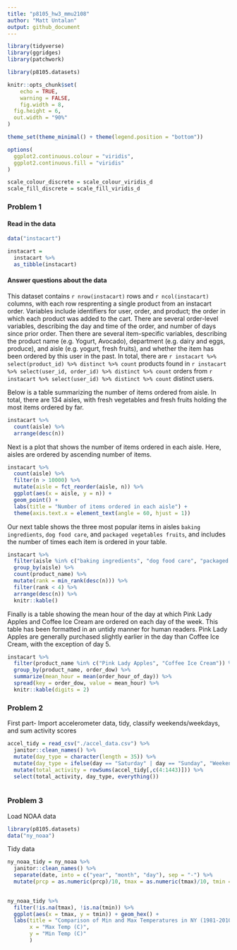 ```yaml
---
title: "p8105_hw3_mmu2108"
author: "Matt Untalan"
output: github_document
---
```


```r
library(tidyverse)
library(ggridges)
library(patchwork)

library(p8105.datasets)

knitr::opts_chunk$set(
	echo = TRUE,
	warning = FALSE,
	fig.width = 8, 
  fig.height = 6,
  out.width = "90%"
)

theme_set(theme_minimal() + theme(legend.position = "bottom"))

options(
  ggplot2.continuous.colour = "viridis",
  ggplot2.continuous.fill = "viridis"
)

scale_colour_discrete = scale_colour_viridis_d
scale_fill_discrete = scale_fill_viridis_d
```

### Problem 1

#### Read in the data

```r
data("instacart")

instacart = 
  instacart %>% 
  as_tibble(instacart)
```

#### Answer questions about the data

This dataset contains `r nrow(instacart)` rows and `r ncol(instacart)` columns, with each row resprenting a single product from an instacart order. Variables include identifiers for user, order, and product; the order in which each product was added to the cart. There are several order-level variables, describing the day and time of the order, and number of days since prior order. Then there are several item-specific variables, describing the product name (e.g. Yogurt, Avocado), department (e.g. dairy and eggs, produce), and aisle (e.g. yogurt, fresh fruits), and whether the item has been ordered by this user in the past. In total, there are `r instacart %>% select(product_id) %>% distinct %>% count` products found in `r instacart %>% select(user_id, order_id) %>% distinct %>% count` orders from `r instacart %>% select(user_id) %>% distinct %>% count` distinct users.

Below is a table summarizing the number of items ordered from aisle. In total, there are 134 aisles, with fresh vegetables and fresh fruits holding the most items ordered by far.

```r
instacart %>% 
  count(aisle) %>% 
  arrange(desc(n))
```

Next is a plot that shows the number of items ordered in each aisle. Here, aisles are ordered by ascending number of items.

```r
instacart %>% 
  count(aisle) %>% 
  filter(n > 10000) %>% 
  mutate(aisle = fct_reorder(aisle, n)) %>% 
  ggplot(aes(x = aisle, y = n)) + 
  geom_point() + 
  labs(title = "Number of items ordered in each aisle") +
  theme(axis.text.x = element_text(angle = 60, hjust = 1))

```

Our next table shows the three most popular items in aisles `baking ingredients`, `dog food care`, and `packaged vegetables fruits`, and includes the number of times each item is ordered in your table.

```r
instacart %>% 
  filter(aisle %in% c("baking ingredients", "dog food care", "packaged vegetables fruits")) %>%
  group_by(aisle) %>% 
  count(product_name) %>% 
  mutate(rank = min_rank(desc(n))) %>% 
  filter(rank < 4) %>% 
  arrange(desc(n)) %>%
  knitr::kable()
```

Finally is a table showing the mean hour of the day at which Pink Lady Apples and Coffee Ice Cream are ordered on each day of the week. This table has been formatted in an untidy manner for human readers. Pink Lady Apples are generally purchased slightly earlier in the day than Coffee Ice Cream, with the exception of day 5.

```r
instacart %>%
  filter(product_name %in% c("Pink Lady Apples", "Coffee Ice Cream")) %>%
  group_by(product_name, order_dow) %>%
  summarize(mean_hour = mean(order_hour_of_day)) %>%
  spread(key = order_dow, value = mean_hour) %>%
  knitr::kable(digits = 2)
```


### Problem 2
First part- Import accelerometer data, tidy, classify weekends/weekdays, and sum activity scores
```r
accel_tidy = read_csv("./accel_data.csv") %>%
  janitor::clean_names() %>%
  mutate(day_type = character(length = 35)) %>%
  mutate(day_type = ifelse(day == "Saturday" | day == "Sunday", "Weekend", "Weekday")) %>%
  mutate(total_activity = rowSums(accel_tidy[,c(4:1443)])) %>%
  select(total_activity, day_type, everything())
```

```r

```

### Problem 3
Load NOAA data
```r
library(p8105.datasets)
data("ny_noaa")
```

Tidy data
```r
ny_noaa_tidy = ny_noaa %>%
  janitor::clean_names() %>%
  separate(date, into = c("year", "month", "day"), sep = "-") %>%
  mutate(prcp = as.numeric(prcp)/10, tmax = as.numeric(tmax)/10, tmin = as.numeric(tmin)/10)
  
```

```r
ny_noaa_tidy %>%
  filter(!is.na(tmax), !is.na(tmin)) %>%
  ggplot(aes(x = tmax, y = tmin)) + geom_hex() + 
  labs(title = "Comparison of Min and Max Temperatures in NY (1981-2010)",
       x = "Max Temp (C)",
       y = "Min Temp (C)"
       )
```



